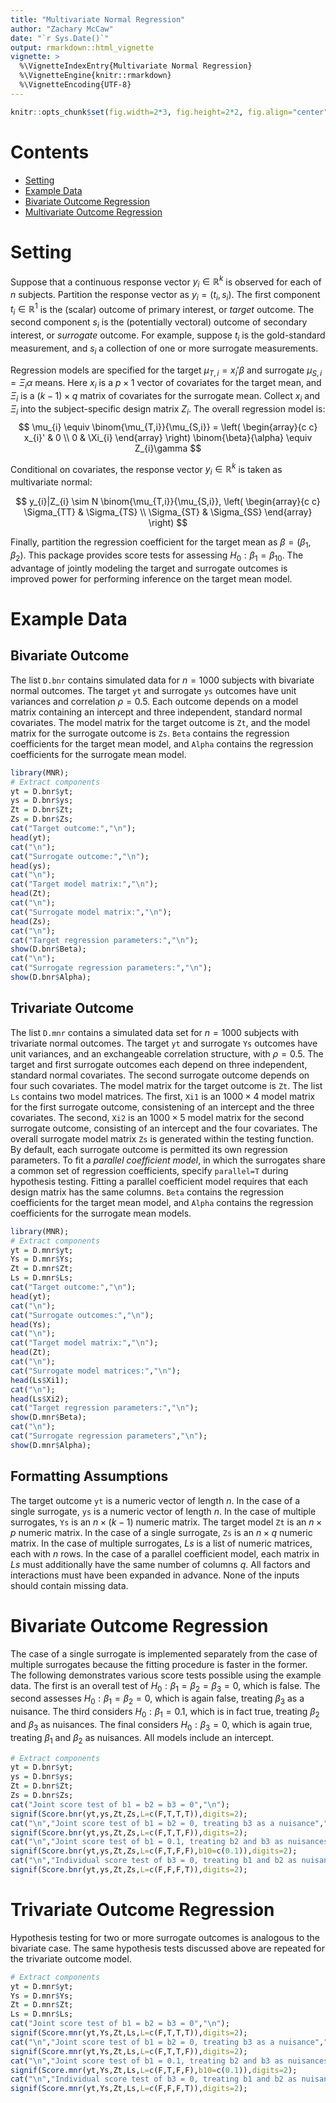 ```yaml
---
title: "Multivariate Normal Regression"
author: "Zachary McCaw"
date: "`r Sys.Date()`"
output: rmarkdown::html_vignette
vignette: >
  %\VignetteIndexEntry{Multivariate Normal Regression}
  %\VignetteEngine{knitr::rmarkdown}
  %\VignetteEncoding{UTF-8}
---
```


```r
knitr::opts_chunk$set(fig.width=2*3, fig.height=2*2, fig.align="center", fig.path='Figs/',echo=T, warning=F, message=F, cache=T, results='hold');
```

# Contents

* [Setting](#setting)
* [Example Data](#example-data)
* [Bivariate Outcome Regression](#bivariate-outcome-regression)
* [Multivariate Outcome Regression](#multivariate-outcome-regression)

# Setting

Suppose that a continuous response vector $y_{i}\in\mathbb{R}^{k}$ is observed for each of $n$ subjects. Partition the response vector as $y_{i} = (t_{i},s_{i})$. The first component $t_{i}\in\mathbb{R}^{1}$ is the (scalar) outcome of primary interest, or *target* outcome. The second component $s_{i}$ is the (potentially vectoral) outcome of secondary interest, or *surrogate* outcome. For example, suppose $t_{i}$ is the gold-standard measurement, and $s_{i}$ a collection of one or more surrogate measurements. 

Regression models are specified for the target $\mu_{T,i} = x_{i}'\beta$ and surrogate $\mu_{S,i} = \Xi_{i}\alpha$ means. Here $x_{i}$ is a $p\times 1$ vector of covariates for the target mean, and $\Xi_{i}$ is a $(k-1)\times q$ matrix of covariates for the surrogate mean. Collect $x_{i}$ and $\Xi_{i}$ into the subject-specific design matrix $Z_{i}$. The overall regression model is:
$$
\mu_{i} \equiv \binom{\mu_{T,i}}{\mu_{S,i}} = \left(
\begin{array}{c c}
x_{i}' & 0 \\
0 & \Xi_{i}
\end{array}
\right)
\binom{\beta}{\alpha} \equiv Z_{i}\gamma
$$

Conditional on covariates, the response vector $y_{i}\in\mathbb{R}^{k}$ is taken as multivariate normal:

$$
y_{i}|Z_{i} \sim N \binom{\mu_{T,i}}{\mu_{S,i}}, \left(
\begin{array}{c c}
\Sigma_{TT} & \Sigma_{TS} \\
\Sigma_{ST} & \Sigma_{SS}
\end{array}
\right)
$$

Finally, partition the regression coefficient for the target mean as $\beta = (\beta_{1},\beta_{2})$. This package provides score tests for assessing $H_{0}:\beta_{1}=\beta_{10}$. The advantage of jointly modeling the target and surrogate outcomes is improved power for performing inference on the target mean model.

# Example Data
## Bivariate Outcome
The list `D.bnr` contains simulated data for $n=1000$ subjects with bivariate normal outcomes. The target `yt` and surrogate `ys` outcomes have unit variances and correlation $\rho=0.5$. Each outcome depends on a model matrix containing an intercept and three independent, standard normal covariates. The model matrix for the target outcome is `Zt`, and the model matrix for the surrogate outcome is `Zs`. `Beta` contains the regression coefficients for the target mean model, and `Alpha` contains the regression coefficients for the surrogate mean model. 

```r
library(MNR);
# Extract components
yt = D.bnr$yt;
ys = D.bnr$ys;
Zt = D.bnr$Zt;
Zs = D.bnr$Zs;
cat("Target outcome:","\n");
head(yt);
cat("\n");
cat("Surrogate outcome:","\n");
head(ys);
cat("\n");
cat("Target model matrix:","\n");
head(Zt);
cat("\n");
cat("Surrogate model matrix:","\n");
head(Zs);
cat("\n");
cat("Target regression parameters:","\n");
show(D.bnr$Beta);
cat("\n");
cat("Surrogate regression parameters:","\n");
show(D.bnr$Alpha);
```
## Trivariate Outcome
The list `D.mnr` contains a simulated data set for $n=1000$ subjects with trivariate normal outcomes. The target `yt` and surrogate `Ys` outcomes have unit variances, and an exchangeable correlation structure, with $\rho=0.5$. The target and first surrogate outcomes each depend on three independent, standard normal covariates. The second surrogate outcome depends on four such covariates. The model matrix for the target outcome is `Zt`. The list `Ls` contains two model matrices. The first, `Xi1` is an $1000\times 4$ model matrix for the first surrogate outcome, consistening of an intercept and the three covariates. The second, `Xi2` is an $1000\times 5$ model matrix for the second surrogate outcome, consisting of an intercept and the four covariates. The overall surrogate model matrix `Zs` is generated within the testing function. By default, each surrogate outcome is permitted its own regression parameters. To fit a *parallel coefficient model*, in which the surrogates share a common set of regression coefficients, specify `parallel=T` during hypothesis testing. Fitting a parallel coefficient model requires that each design matrix has the same columns. `Beta` contains the regression coefficients for the target mean model, and `Alpha` contains the regression coefficients for the surrogate mean models.

```r
library(MNR);
# Extract components
yt = D.mnr$yt;
Ys = D.mnr$Ys;
Zt = D.mnr$Zt;
Ls = D.mnr$Ls;
cat("Target outcome:","\n");
head(yt);
cat("\n");
cat("Surrogate outcomes:","\n");
head(Ys);
cat("\n");
cat("Target model matrix:","\n");
head(Zt);
cat("\n");
cat("Surrogate model matrices:","\n");
head(Ls$Xi1);
cat("\n");
head(Ls$Xi2);
cat("Target regression parameters:","\n");
show(D.mnr$Beta);
cat("\n");
cat("Surrogate regression parameters","\n");
show(D.mnr$Alpha);
```

## Formatting Assumptions
The target outcome `yt` is a numeric vector of length $n$. In the case of a single surrogate, `ys` is a numeric vector of length $n$. In the case of multiple surrogates, `Ys` is an $n\times(k-1)$ numeric matrix. The target model `Zt` is an $n\times p$ numeric matrix. In the case of a single surrogate, `Zs` is an $n\times q$ numeric matrix. In the case of multiple surrogates, $Ls$ is a list of numeric matrices, each with $n$ rows. In the case of a parallel coefficient model, each matrix in $Ls$ must additionally have the same number of columns $q$. All factors and interactions must have been expanded in advance. None of the inputs should contain missing data. 

# Bivariate Outcome Regression
The case of a single surrogate is implemented separately from the case of multiple surrogates because the fitting procedure is faster in the former. The following demonstrates various score tests possible using the example data. The first is an overall test of $H_{0}:\beta_{1}=\beta_{2}=\beta_{3}=0$, which is false. The second assesses $H_{0}:\beta_{1}=\beta_{2}=0$, which is again false, treating $\beta_{3}$ as a nuisance. The third considers $H_{0}:\beta_{1}=0.1$, which is in fact true, treating $\beta_{2}$ and $\beta_{3}$ as nuisances. The final considers $H_{0}:\beta_{3}=0$, which is again true, treating $\beta_{1}$ and $\beta_{2}$ as nuisances. All models include an intercept.

```r
# Extract components
yt = D.bnr$yt;
ys = D.bnr$ys;
Zt = D.bnr$Zt;
Zs = D.bnr$Zs;
cat("Joint score test of b1 = b2 = b3 = 0","\n");
signif(Score.bnr(yt,ys,Zt,Zs,L=c(F,T,T,T)),digits=2);
cat("\n","Joint score test of b1 = b2 = 0, treating b3 as a nuisance","\n");
signif(Score.bnr(yt,ys,Zt,Zs,L=c(F,T,T,F)),digits=2);
cat("\n","Joint score test of b1 = 0.1, treating b2 and b3 as nuisances","\n");
signif(Score.bnr(yt,ys,Zt,Zs,L=c(F,T,F,F),b10=c(0.1)),digits=2);
cat("\n","Individual score test of b3 = 0, treating b1 and b2 as nuisances","\n");
signif(Score.bnr(yt,ys,Zt,Zs,L=c(F,F,F,T)),digits=2);
```

# Trivariate Outcome Regression
Hypothesis testing for two or more surrogate outcomes is analogous to the bivariate case. The same hypothesis tests discussed above are repeated for the trivariate outcome model. 

```r
# Extract components
yt = D.mnr$yt;
Ys = D.mnr$Ys;
Zt = D.mnr$Zt;
Ls = D.mnr$Ls;
cat("Joint score test of b1 = b2 = b3 = 0","\n");
signif(Score.mnr(yt,Ys,Zt,Ls,L=c(F,T,T,T)),digits=2);
cat("\n","Joint score test of b1 = b2 = 0, treating b3 as a nuisance","\n");
signif(Score.mnr(yt,Ys,Zt,Ls,L=c(F,T,T,F)),digits=2);
cat("\n","Joint score test of b1 = 0.1, treating b2 and b3 as nuisances","\n");
signif(Score.mnr(yt,Ys,Zt,Ls,L=c(F,T,F,F),b10=c(0.1)),digits=2);
cat("\n","Individual score test of b3 = 0, treating b1 and b2 as nuisances","\n");
signif(Score.mnr(yt,Ys,Zt,Ls,L=c(F,F,F,T)),digits=2);
```
